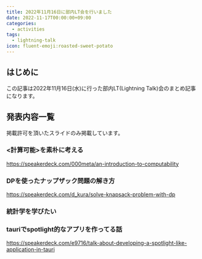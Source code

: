 ```yaml
---
title: 2022年11月16日に部内LT会を行いました
date: 2022-11-17T00:00:00+09:00
categories:
  - activities
tags:
  - lightning-talk
icon: fluent-emoji:roasted-sweet-potato
---
```


## はじめに

この記事は2022年11月16日(水)に行った部内LT(Lightning Talk)会のまとめ記事になります。

## 発表内容一覧

掲載許可を頂いたスライドのみ掲載しています。

### &lt;計算可能&gt;を素朴に考える

https://speakerdeck.com/000meta/an-introduction-to-computability

### DPを使ったナップザック問題の解き方

https://speakerdeck.com/d_kura/solve-knapsack-problem-with-dp

### 統計学を学びたい

### tauriでspotlight的なアプリを作ってる話

https://speakerdeck.com/e9716/talk-about-developing-a-spotlight-like-application-in-tauri
